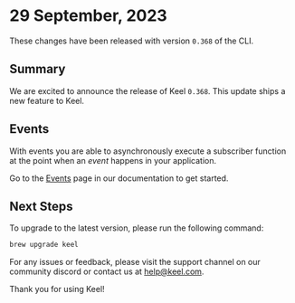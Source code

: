 # 29 September, 2023

These changes have been released with version `0.368` of the CLI.

## Summary

We are excited to announce the release of Keel `0.368`. This update ships a new feature to Keel.

## Events

With events you are able to asynchronously execute a subscriber function at the point when an _event_ happens in your application. 

Go to the [Events](/events) page in our documentation to get started.

## Next Steps

To upgrade to the latest version, please run the following command:

```bash
brew upgrade keel
```

For any issues or feedback, please visit the support channel on our community discord or contact us at [help@keel.com](mailto:help@keel.com).

Thank you for using Keel!
